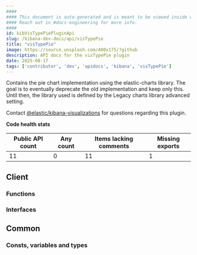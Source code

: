 ```yaml
---
####
#### This document is auto-generated and is meant to be viewed inside our experimental, new docs system.
#### Reach out in #docs-engineering for more info.
####
id: kibVisTypePiePluginApi
slug: /kibana-dev-docs/api/visTypePie
title: "visTypePie"
image: https://source.unsplash.com/400x175/?github
description: API docs for the visTypePie plugin
date: 2025-08-17
tags: ['contributor', 'dev', 'apidocs', 'kibana', 'visTypePie']
---
```


Contains the pie chart implementation using the elastic-charts library. The goal is to eventually deprecate the old implementation and keep only this. Until then, the library used is defined by the Legacy charts library advanced setting.

Contact [@elastic/kibana-visualizations](https://github.com/orgs/elastic/teams/kibana-visualizations) for questions regarding this plugin.

**Code health stats**

| Public API count  | Any count | Items lacking comments | Missing exports |
|-------------------|-----------|------------------------|-----------------|
| 11 | 0 | 11 | 1 |

## Client

### Functions
<DocDefinitionList data={visTypePieObj.client.functions}/>

### Interfaces
<DocDefinitionList data={visTypePieObj.client.interfaces}/>

## Common

### Consts, variables and types
<DocDefinitionList data={visTypePieObj.common.misc}/>

